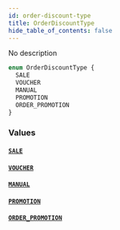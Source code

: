 ```yaml
---
id: order-discount-type
title: OrderDiscountType
hide_table_of_contents: false
---
```


No description

```graphql
enum OrderDiscountType {
  SALE
  VOUCHER
  MANUAL
  PROMOTION
  ORDER_PROMOTION
}
```

### Values

#### [`SALE`](#)

#### [`VOUCHER`](#)

#### [`MANUAL`](#)

#### [`PROMOTION`](#)

#### [`ORDER_PROMOTION`](#)
